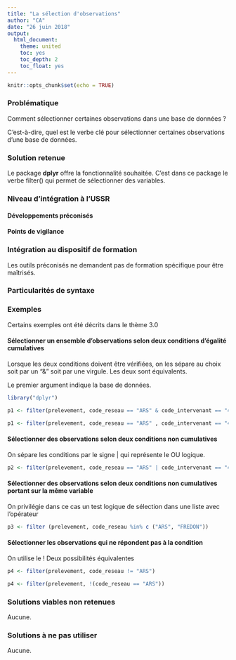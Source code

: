 ---
title: "La sélection d'observations"
author: "CA"
date: "26 juin 2018"
output:
  html_document:
    theme: united
    toc: yes
    toc_depth: 2
    toc_float: yes
---

```{r setup, include=FALSE}
knitr::opts_chunk$set(echo = TRUE)
```

### Problématique

Comment sélectionner certaines observations dans une base de données ?

C'est-à-dire, quel est le verbe clé pour sélectionner certaines observations d'une base de données.

### Solution retenue

Le package **dplyr** offre la fonctionnalité souhaitée.
C'est dans ce package le verbe filter() qui permet de sélectionner des variables.

### Niveau d'intégration à l'USSR

#### Développements préconisés



#### Points de vigilance



### Intégration au dispositif de formation

Les outils préconisés ne demandent pas de formation spécifique pour être maîtrisés.

### Particularités de syntaxe


### Exemples

Certains exemples ont été décrits dans le thème 3.0

#### Sélectionner un ensemble d'observations selon deux conditions d'égalité cumulatives

Lorsque les deux conditions doivent être vérifiées, on les sépare au choix soit par un "&" soit par une virgule. Les deux sont équivalents.

Le premier argument indique la base de données.

```{r init,echo=FALSE,message=FALSE}
library("dplyr")
```

```{r filter ET}

p1 <- filter(prelevement, code_reseau == "ARS" & code_intervenant == "44")

p1 <- filter(prelevement, code_reseau == "ARS" , code_intervenant == "44")

```

#### Sélectionner des observations selon deux conditions non cumulatives

On sépare les conditions par le signe | qui représente le OU logique.

```{r filter OU}

p2 <- filter(prelevement, code_reseau == "ARS" | code_intervenant == "44")

```

#### Sélectionner des observations selon deux conditions non cumulatives portant sur la même variable

On privilégie dans ce cas un test logique de sélection dans une liste avec l'opérateur 

```{r filter dans liste}

p3 <- filter (prelevement, code_reseau %in% c ("ARS", "FREDON"))

```


#### Sélectionner les observations qui ne répondent pas à la condition

On utilise le !
Deux possibilités équivalentes

```{r n'est pas}

p4 <- filter(prelevement, code_reseau != "ARS")

p4 <- filter(prelevement, !(code_reseau == "ARS"))

```



### Solutions viables non retenues

Aucune.

### Solutions à ne pas utiliser

Aucune.
